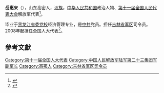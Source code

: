 '''岳惠来'''（{{bd|1949年||}}），山东高密人，[[汉族|汉族]]，[[中华人民共和国|中华人民共和国]]政治人物、[[第十一届全国人民代表大会|第十一届全国人民代表大会]]解放军代表<ref>{{cite web|author=新华网|title=第十一届全国人大代表|url=http://news.xinhuanet.com/ziliao/2008-03/03/content_7708230.htm?node=36628|publisher=新华网|accessdate=2014-01-07|archive-date=2014-01-10|archive-url=https://web.archive.org/web/20140110211415/http://news.xinhuanet.com/ziliao/2008-03/03/content_7708230.htm?node=36628|dead-url=no}}</ref>。

毕业于[[黑龙江省委党校|黑龙江省委党校]]经济管理专业，是[[中共|中共]]党员。担任[[吉林省军区|吉林省军区]]司令员。2008年起担任全国人大代表<ref>{{cite news|title=全国人大代表信息-岳惠来|url= http://210.82.31.1:8084/delegate/viewDelegate.action?dbid=112887|accessdate=2013-04-05|newspaper=全国人大网|archive-url=https://web.archive.org/web/20140527235616/http://www.npc.gov.cn/delegate/viewDelegate.action?dbid=112887|archive-date=2014-05-27|dead-url=yes}}</ref>。

==參考文獻==
{{reflist}}
[[Category:第十一届全国人大代表|Category:第十一届全国人大代表]]
[[Category:中国人民解放军陆军第二十三集团军副军长|Category:中国人民解放军陆军第二十三集团军副军长]]
[[Category:高密人|Category:高密人]]
[[Category:吉林省军区司令员|Category:吉林省军区司令员]]